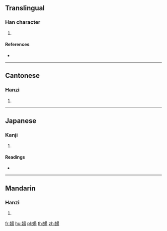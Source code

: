 {{character info/new}}
==Translingual==

===Han character===
{{Han char|rn=38|rad=女|as=09|sn=12|four=46427|canj=VAMH|ids=⿰女昜}}

# {{defn|Han|sort=女09}}

====References====
* {{Han ref|kx=0265.300|dkj=06458|dj=0533.050|hdz=21065.020|uh=5A78|ud=23160|bh=D8BB|bd=55483}}

----

==Cantonese==

===Hanzi===
{{yue-hanzi|jyut=[[dong6]]|y=dong6}}

# {{defn|lang=yue|sort=女09}}

----

==Japanese==

===Kanji===
{{ja-kanji|grade=|rs=女09}}

# {{defn|lang=ja|sort=女09}}

====Readings====
* {{ja-readings|on=[[とう]] (tō), [[どう]] (dō), [[よう]] (yō)|kun=[[みだら]] (midara), [[たわむれるさま]] (tawamurerusama), [[わわ]] (wawa)}}

----

==Mandarin==

===Hanzi===
{{cmn-hanzi|pin=[[dàng]] ([[dang4]])|wg=tang<sup>4</sup>}}

# {{defn|lang=cmn|sort=女09}}

[[fr:婸]]
[[hu:婸]]
[[pl:婸]]
[[th:婸]]
[[zh:婸]]